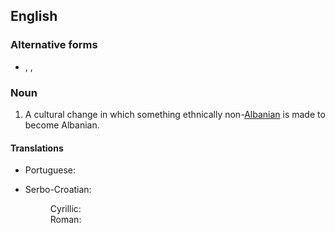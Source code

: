 ==English==
{{wikipedia}}

===Alternative forms===
* {{l|en|Albanization}}, {{l|en|Albanianisation}}, {{l|en|Albanianization}}

===Noun===
{{en-noun|-}}

# {{label|en|pejorative}} A cultural change in which something ethnically non-[[Albanian]] is made to become Albanian.

====Translations====
{{trans-top|cultural change}}
* Portuguese: {{t|pt|albanização|f}}
{{trans-mid}}
* Serbo-Croatian:
*: Cyrillic: {{t|sh|албаниза́ција|f|sc=Cyrl}}
*: Roman: {{t|sh|albanizácija|f}}
{{trans-bottom}}